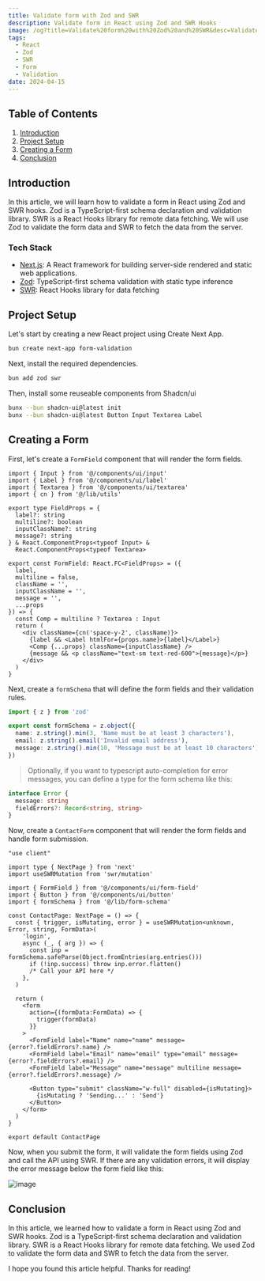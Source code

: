 ```yaml
---
title: Validate form with Zod and SWR
description: Validate form in React using Zod and SWR Hooks
image: /og?title=Validate%20form%20with%20Zod%20and%20SWR&desc=Validate%20form%20in%20React%20using%20Zod%20and%20SWR%20Hooks
tags:
  - React 
  - Zod
  - SWR
  - Form
  - Validation
date: 2024-04-15
---
```


## Table of Contents

1. [Introduction](#introduction)
2. [Project Setup](#project-setup)
3. [Creating a Form](#creating-a-form)
4. [Conclusion](#conclusion)

## Introduction

In this article, we will learn how to validate a form in React using Zod and SWR hooks. Zod is a TypeScript-first schema declaration and validation library. SWR is a React Hooks library for remote data fetching. We will use Zod to validate the form data and SWR to fetch the data from the server.

### Tech Stack

- [Next.js](https://nextjs.org/): A React framework for building server-side rendered and static web applications.
- [Zod](https://zod.dev/): TypeScript-first schema validation with static type inference 
- [SWR](https://swr.vercel.app/): React Hooks library for data fetching

## Project Setup 

Let's start by creating a new React project using Create Next App.

```bash
bun create next-app form-validation
```

Next, install the required dependencies.

```bash
bun add zod swr
```

Then, install some reuseable components from Shadcn/ui

```bash
bunx --bun shadcn-ui@latest init
bunx --bun shadcn-ui@latest Button Input Textarea Label
```

## Creating a Form 

First, let's create a `FormField` component that will render the form fields.

```tsx title="components/ui/form-field.tsx"
import { Input } from '@/components/ui/input'
import { Label } from '@/components/ui/label'
import { Textarea } from '@/components/ui/textarea'
import { cn } from '@/lib/utils'

export type FieldProps = {
  label?: string
  multiline?: boolean
  inputClassName?: string
  message?: string
} & React.ComponentProps<typeof Input> &
  React.ComponentProps<typeof Textarea>

export const FormField: React.FC<FieldProps> = ({
  label,
  multiline = false,
  className = '',
  inputClassName = '',
  message = '',
  ...props
}) => {
  const Comp = multiline ? Textarea : Input
  return (
    <div className={cn('space-y-2', className)}>
      {label && <Label htmlFor={props.name}>{label}</Label>}
      <Comp {...props} className={inputClassName} />
      {message && <p className="text-sm text-red-600">{message}</p>}
    </div>
  )
}
```

Next, create a `formSchema` that will define the form fields and their validation rules. 

```ts title="lib/form-schema.ts"
import { z } from 'zod'

export const formSchema = z.object({
  name: z.string().min(3, 'Name must be at least 3 characters'),
  email: z.string().email('Invalid email address'),
  message: z.string().min(10, 'Message must be at least 10 characters'),
})
```

> Optionally, if you want to typescript auto-completion for error messages, you can define a type for the form schema like this:

```ts title="type.d.ts"
interface Error {
  message: string
  fieldErrors?: Record<string, string>
}
```

Now, create a `ContactForm` component that will render the form fields and handle form submission.

```tsx title="components/contact-form.tsx"
"use client"

import type { NextPage } from 'next'
import useSWRMutation from 'swr/mutation'

import { FormField } from '@/components/ui/form-field'
import { Button } from '@/components/ui/button'
import { formSchema } from '@/lib/form-schema'

const ContactPage: NextPage = () => {
  const { trigger, isMutating, error } = useSWRMutation<unknown, Error, string, FormData>(
    'login',
    async (_, { arg }) => {
      const inp = formSchema.safeParse(Object.fromEntries(arg.entries()))
      if (!inp.success) throw inp.error.flatten()
      /* Call your API here */
    },
  )

  return (
    <form
      action={(formData:FormData) => {
        trigger(formData)
      }}
    >
      <FormField label="Name" name="name" message={error?.fieldErrors?.name} />
      <FormField label="Email" name="email" type="email" message={error?.fieldErrors?.email} />
      <FormField label="Message" name="message" multiline message={error?.fieldErrors?.message} />

      <Button type="submit" className="w-full" disabled={isMutating}>
        {isMutating ? 'Sending...' : 'Send'}
      </Button>
    </form>
  )
}

export default ContactPage
```

Now, when you submit the form, it will validate the form fields using Zod and call the API using SWR. 
If there are any validation errors, it will display the error message below the form field like this:

![image](https://github.com/tiesen243/tiesen243/assets/101703006/be3dfc38-2cb8-478a-958e-2377460ce010)

## Conclusion

In this article, we learned how to validate a form in React using Zod and SWR hooks. Zod is a TypeScript-first schema declaration and validation library. SWR is a React Hooks library for remote data fetching. We used Zod to validate the form data and SWR to fetch the data from the server.

I hope you found this article helpful. Thanks for reading!



